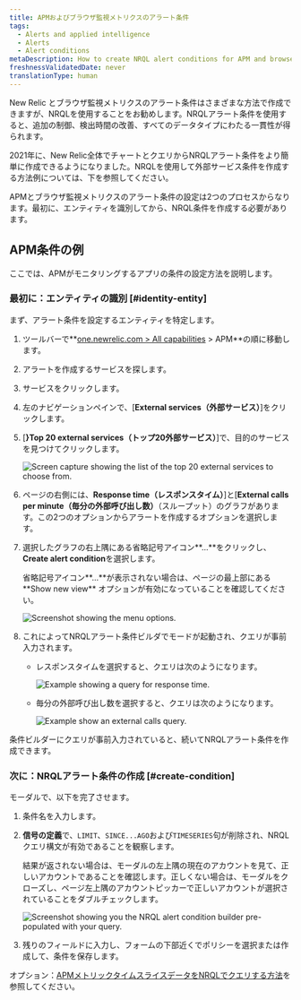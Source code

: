```yaml
---
title: APMおよびブラウザ監視メトリクスのアラート条件
tags:
  - Alerts and applied intelligence
  - Alerts
  - Alert conditions
metaDescription: How to create NRQL alert conditions for APM and browser monitoring metrics.
freshnessValidatedDate: never
translationType: human
---
```







New Relic <InlinePopover type="apm"/>とブラウザ監視メトリクスのアラート条件はさまざまな方法で作成できますが、NRQLを使用することをお勧めします。NRQLアラート条件を使用すると、追加の制御、検出時間の改善、すべてのデータタイプにわたる一貫性が得られます。

2021年に、New Relic全体でチャートとクエリからNRQLアラート条件をより簡単に作成できるようになりました。NRQLを使用して<InlinePopover type="apm"/>外部サービス条件を作成する方法例については、下を参照してください。

APMとブラウザ監視メトリクスのアラート条件の設定は2つのプロセスからなります。最初に、エンティティを識別してから、NRQL条件を作成する必要があります。

## APM条件の例

ここでは、APMがモニタリングするアプリの条件の設定方法を説明します。

### 最初に：エンティティの識別 [#identity-entity]

まず、アラート条件を設定するエンティティを特定します。

1. ツールバーで**[one.newrelic.com > All capabilities](https://one.newrelic.com/all-capabilities) > APM**の順に移動します。

2. アラートを作成するサービスを探します。

3. サービスをクリックします。

4. 左のナビゲーションペインで、\[**External services（外部サービス）**]をクリックします。

5. \[**}Top 20 external services（トップ20外部サービス）**]で、目的のサービスを見つけてクリックします。

   <img
     title="top-twenty.png"
     alt="Screen capture showing the list of the top 20 external services to choose from."
     src={accountsTopTwenty}
   />

6. ページの右側には、**Response time（レスポンスタイム）**]と\[**External calls per minute（毎分の外部呼び出し数）**（スループット）のグラフがあります。この2つのオプションからアラートを作成するオプションを選択します。

7. 選択したグラフの右上隅にある省略記号アイコン**...**をクリックし、**Create alert condition**を選択します。

   <Callout variant="tip">
     省略記号アイコン**...**が表示されない場合は、ページの最上部にある**Show new view** オプションが有効になっていることを確認してください。
   </Callout>

   <img
     title="external_service_graph.png"
     alt="Screenshot showing the menu options."
     src={accountsExternalServiceGraph}
   />

8. これによってNRQLアラート条件ビルダでモードが起動され、クエリが事前入力されます。

   * レスポンスタイムを選択すると、クエリは次のようになります。

     <img
       title="response_time_query.png"
       alt="Example showing a query for response time."
       src={accountsResponseTimeQuery}
     />

   * 毎分の外部呼び出し数を選択すると、クエリは次のようになります。

     <img
       title="external-calls-query.png"
       alt="Example show an external calls query."
       src={accountsExternalCallsQuery}
     />

条件ビルダーにクエリが事前入力されていると、続いてNRQLアラート条件を作成できます。

### 次に：NRQLアラート条件の作成 [#create-condition]

モーダルで、以下を完了させます。

1. 条件名を入力します。

2. **信号の定義**で、`LIMIT`、`SINCE...AGO`および`TIMESERIES`句が削除され、NRQLクエリ構文が有効であることを観察します。

   <Callout variant="tip">
     結果が返されない場合は、モーダルの左上隅の現在のアカウントを見て、正しいアカウントであることを確認します。正しくない場合は、モーダルをクローズし、ページ左上隅のアカウントピッカーで正しいアカウントが選択されていることをダブルチェックします。
   </Callout>

   <img
     title="nrql_condition_builder_modal.png"
     alt="Screenshot showing you the NRQL alert condition builder pre-populated with your query."
     src={accountsNrqlConditionBuilderModal}
   />

3. 残りのフィールドに入力し、フォームの下部近くでポリシーを選択または作成して、条件を保存します。

オプション：[APMメトリックタイムスライスデータをNRQLでクエリする方法](/docs/query-your-data/nrql-new-relic-query-language/nrql-query-tutorials/query-apm-metric-timeslice-data-nrql#timeslice-conversion)を参照してください。